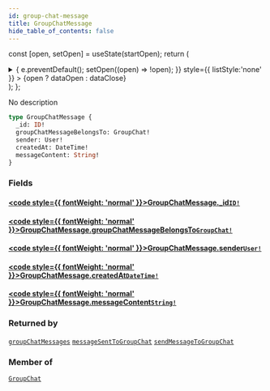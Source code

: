 ```yaml
---
id: group-chat-message
title: GroupChatMessage
hide_table_of_contents: false
---
```






const [open, setOpen] = useState(startOpen);
return (
<details {...(open ? { open: true } : {})} className="details" style={{ border:'none', boxShadow:'none', background:'var(--ifm-background-color)' }}>
<summary
onClick={(e) => {
e.preventDefault();
setOpen((open) => !open);
}}
style={{ listStyle:'none' }} >
{open ? dataOpen : dataClose}
</summary>
{open && children}
</details>
);
};

No description

```graphql
type GroupChatMessage {
  _id: ID!
  groupChatMessageBelongsTo: GroupChat!
  sender: User!
  createdAt: DateTime!
  messageContent: String!
}
```

### Fields

#### [<code style={{ fontWeight: 'normal' }}>GroupChatMessage.<b>\_id</b></code>](#)<Bullet />[`ID!`](../../../docs/schema/scalars/id) <Badge class="secondary" text="non-null"/> <Badge class="secondary" text="scalar"/>

>

#### [<code style={{ fontWeight: 'normal' }}>GroupChatMessage.<b>groupChatMessageBelongsTo</b></code>](#)<Bullet />[`GroupChat!`](../../../docs/schema/objects/group-chat) <Badge class="secondary" text="non-null"/> <Badge class="secondary" text="object"/>

>

#### [<code style={{ fontWeight: 'normal' }}>GroupChatMessage.<b>sender</b></code>](#)<Bullet />[`User!`](../../../docs/schema/objects/user) <Badge class="secondary" text="non-null"/> <Badge class="secondary" text="object"/>

>

#### [<code style={{ fontWeight: 'normal' }}>GroupChatMessage.<b>createdAt</b></code>](#)<Bullet />[`DateTime!`](../../../docs/schema/scalars/date-time) <Badge class="secondary" text="non-null"/> <Badge class="secondary" text="scalar"/>

>

#### [<code style={{ fontWeight: 'normal' }}>GroupChatMessage.<b>messageContent</b></code>](#)<Bullet />[`String!`](../../../docs/schema/scalars/string) <Badge class="secondary" text="non-null"/> <Badge class="secondary" text="scalar"/>

>

### Returned by

[`groupChatMessages`](../../../docs/schema/queries/group-chat-messages) <Badge class="secondary" text="query"/><Bullet />[`messageSentToGroupChat`](../../../docs/schema/subscriptions/message-sent-to-group-chat) <Badge class="secondary" text="subscription"/><Bullet />[`sendMessageToGroupChat`](../../../docs/schema/mutations/send-message-to-group-chat) <Badge class="secondary" text="mutation"/>

### Member of

[`GroupChat`](../../../docs/schema/objects/group-chat) <Badge class="secondary" text="object"/>
